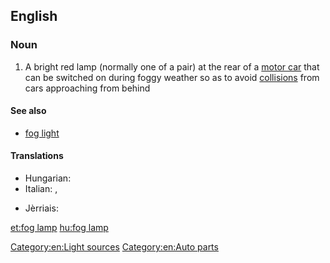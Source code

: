 ==English==

===Noun===
{{en-noun|head=[[fog]] [[lamp]]}}

# {{context|automotive|lang=en}} A bright red lamp (normally one of a pair) at the rear of a [[motor car]] that can be switched on during foggy weather so as to avoid [[collision]]s from cars approaching from behind

====See also====
* [[fog light]]

====Translations====
{{trans-top|a bright red lamp at the rear of a motor car}}
* Hungarian: {{t|hu|ködlámpa}}
* Italian: {{t|it|antinebbia|m}}, {{t|it|fendinebbia|m}}
{{trans-mid}}
* Jèrriais: {{t|roa-jer|veue d'bliâse|f}}
{{trans-bottom}}

[[Category:en:Light sources]]
[[Category:en:Auto parts]]

[[et:fog lamp]]
[[hu:fog lamp]]